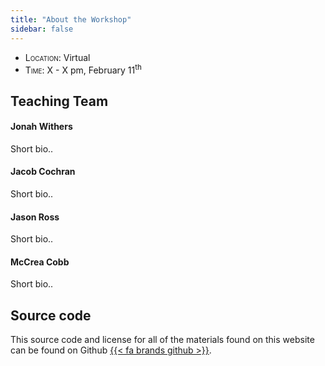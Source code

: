 ```yaml
---
title: "About the Workshop"
sidebar: false
---
```


- [Location:]{.smallcaps} Virtual
- [Time:]{.smallcaps} X - X pm, February 11^th^


## Teaching Team

#### Jonah Withers

Short bio..

#### Jacob Cochran

Short bio..

#### Jason Ross

Short bio..

#### McCrea Cobb

Short bio..

## Source code

This source code and license for all of the materials found on this website can be found on Github [{{< fa brands github >}}](https://github.com/USFWS/quarto-intro).